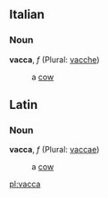 ==Italian==
===Noun===
'''vacca''', ''f'' (Plural: [[vacche]])

: a [[cow]]

==Latin==
===Noun===
'''vacca''', ''f'' (Plural: [[vaccae]])

: a [[cow]]

[[pl:vacca]]